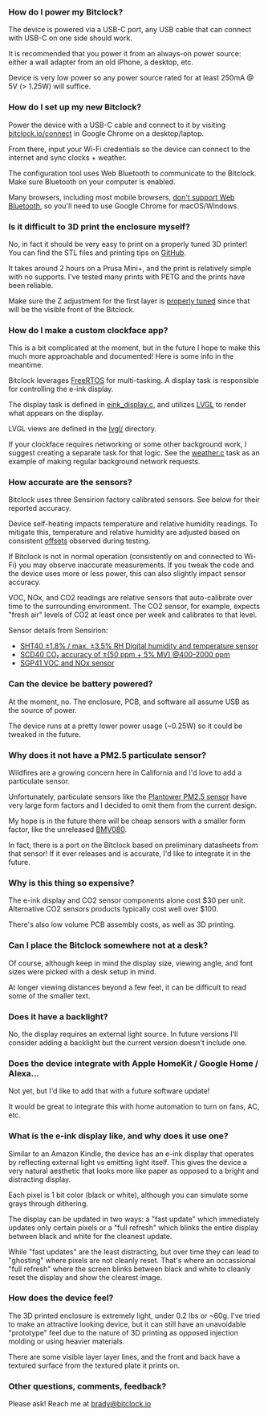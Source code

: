 ### How do I power my Bitclock?

The device is powered via a USB-C port, any USB cable that can connect with USB-C on one side should work.

It is recommended that you power it from an always-on power source: either a wall adapter from an old iPhone, a desktop, etc.

Device is very low power so any power source rated for at least 250mA @ 5V (> 1.25W) will suffice.

### How do I set up my new Bitclock?

Power the device with a USB-C cable and connect to it by visiting [bitclock.io/connect](/connect) in Google Chrome on a desktop/laptop.

From there, input your Wi-Fi credentials so the device can connect to the internet and sync clocks + weather.

The configuration tool uses Web Bluetooth to communicate to the Bitclock. Make sure Bluetooth on your computer is enabled.

Many browsers, including most mobile browsers, [don't support Web Bluetooth](https://developer.mozilla.org/en-US/docs/Web/API/Web_Bluetooth_API#browser_compatibility), so you'll need to use Google Chrome for macOS/Windows.

### Is it difficult to 3D print the enclosure myself?

No, in fact it should be very easy to print on a properly tuned 3D printer! You can find the STL files and printing tips on [GitHub](https://github.com/goat-hill/bitclock/tree/master/bitclock-enclosure).

It takes around 2 hours on a Prusa Mini+, and the print is relatively simple with no supports. I've tested many prints with PETG and the prints have been reliable.

Make sure the Z adjustment for the first layer is [properly tuned](https://help.prusa3d.com/article/live-adjust-z_112427) since that will be the visible front of the Bitclock.

### How do I make a custom clockface app?

This is a bit complicated at the moment, but in the future I hope to make this much more approachable and documented! Here is some info in the meantime.

Bitclock leverages [FreeRTOS](https://www.freertos.org/) for multi-tasking. A display task is responsible for controlling the e-ink display.

The display task is defined in [eink_display.c](https://github.com/goat-hill/bitclock/blob/master/bitclock-fw/main/tasks/eink_display.c), and utilizes [LVGL](https://github.com/lvgl/lvgl) to render what appears on the display.

LVGL views are defined in the [lvgl/](https://github.com/goat-hill/bitclock/tree/master/bitclock-fw/main/lvgl) directory.

If your clockface requires networking or some other background work, I suggest creating a separate task for that logic. See the [weather.c](https://github.com/goat-hill/bitclock/blob/master/bitclock-fw/main/tasks/weather.c) task as an example of making regular background network requests.

### How accurate are the sensors?

Bitclock uses three Sensirion factory calibrated sensors. See below for their reported accuracy.

Device self-heating impacts temperature and relative humidity readings.
To mitigate this, temperature and relative humidity are adjusted based on consistent [offsets](https://github.com/goat-hill/bitclock/blob/a495f9582fb3601ba604b6d4db3fd6bbdfef9350/bitclock-fw/main/tasks/sht4x.c#L98-L112) observed during testing.

If Bitclock is not in normal operation (consistently on and connected to Wi-Fi) you may observe inaccurate measurements. If you tweak the code and the device uses more or less power, this can also slightly impact sensor accuracy.

VOC, NOx, and CO2 readings are relative sensors that auto-calibrate over time to the surrounding environment. The CO2 sensor, for example, expects "fresh air" levels of CO2 at least once per week and calibrates to that level.

Sensor details from Sensirion:

- [SHT40 ±1.8% / max. ±3.5% RH Digital humidity and temperature sensor](https://sensirion.com/products/catalog/SHT41)
- [SCD40 CO₂ accuracy of ±(50 ppm + 5% MV) @400-2000 ppm](https://sensirion.com/products/catalog/SCD40)
- [SGP41 VOC and NOx sensor](https://sensirion.com/products/catalog/SGP41)

### Can the device be battery powered?

At the moment, no. The enclosure, PCB, and software all assume USB as the source of power.

The device runs at a pretty lower power usage (\~0.25W) so it could be tweaked in the future.

### Why does it not have a PM2.5 particulate sensor?

Wildfires are a growing concern here in California and I'd love to add a particulate sensor.

Unfortunately, particulate sensors like the [Plantower PM2.5 sensor](https://learn.adafruit.com/pm25-air-quality-sensor/overview) have very large form factors and
I decided to omit them from the current design.

My hope is in the future there will be cheap sensors with a smaller form factor, like the unreleased [BMV080](https://www.bosch-sensortec.com/products/environmental-sensors/particulate-matter-sensor/bmv080/).

In fact, there is a port on the Bitclock based on preliminary datasheets from that sensor! If it ever releases and is accurate, I'd like to integrate it in the future.

### Why is this thing so expensive?

The e-ink display and CO2 sensor components alone cost $30 per unit. Alternative CO2 sensors products typically cost well over $100.

There's also low volume PCB assembly costs, as well as 3D printing.

### Can I place the Bitclock somewhere not at a desk?

Of course, although keep in mind the display size, viewing angle, and font sizes were picked with a desk setup in mind.

At longer viewing distances beyond a few feet, it can be difficult to read some of the smaller text.

### Does it have a backlight?

No, the display requires an external light source. In future versions I'll consider adding a backlight but the current version doesn't include one.

### Does the device integrate with Apple HomeKit / Google Home / Alexa...

Not yet, but I'd like to add that with a future software update!

It would be great to integrate this with home automation to turn on fans, AC, etc.

### What is the e-ink display like, and why does it use one?

Similar to an Amazon Kindle, the device has an e-ink display that operates by reflecting external light vs emitting light itself. This gives the device a
very natural aesthetic that looks more like paper as opposed to a bright and distracting display.

Each pixel is 1 bit color (black or white), although you can simulate some grays through dithering.

The display can be updated in two ways: a "fast update" which immediately updates only certain pixels or a "full refresh" which blinks the entire display between
black and white for the cleanest update.

While "fast updates" are the least distracting, but over time they can lead to "ghosting" where pixels are not cleanly reset. That's where an occassional "full refresh" where the screen blinks between black and white to cleanly reset the display and show the clearest image.

### How does the device feel?

The 3D printed enclosure is extremely light, under 0.2 lbs or ~60g. I've tried to make an attractive looking device, but it can still have an unavoidable "prototype" feel due to the nature of 3D printing as opposed injection molding or using heavier materials.

There are some visible layer layer lines, and the front and back have a textured surface from the textured plate it prints on.

### Other questions, comments, feedback?

Please ask! Reach me at brady@bitclock.io
